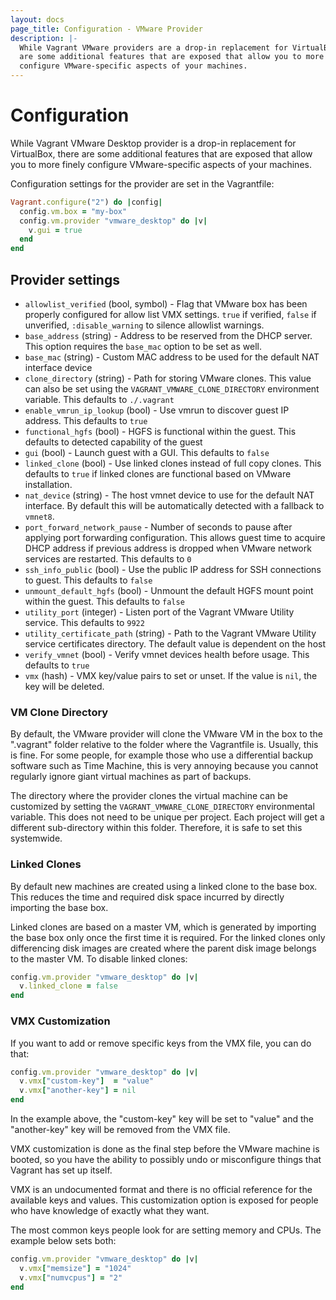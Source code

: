 ```yaml
---
layout: docs
page_title: Configuration - VMware Provider
description: |-
  While Vagrant VMware providers are a drop-in replacement for VirtualBox, there
  are some additional features that are exposed that allow you to more finely
  configure VMware-specific aspects of your machines.
---
```


# Configuration

While Vagrant VMware Desktop provider is a drop-in replacement for VirtualBox, there
are some additional features that are exposed that allow you to more finely
configure VMware-specific aspects of your machines.

Configuration settings for the provider are set in the Vagrantfile:

```ruby
Vagrant.configure("2") do |config|
  config.vm.box = "my-box"
  config.vm.provider "vmware_desktop" do |v|
    v.gui = true
  end
end
```

## Provider settings

- `allowlist_verified` (bool, symbol) - Flag that VMware box has been properly configured
  for allow list VMX settings. `true` if verified, `false` if unverified, `:disable_warning`
  to silence allowlist warnings.
- `base_address` (string) - Address to be reserved from the DHCP server. This option
  requires the `base_mac` option to be set as well.
- `base_mac` (string) - Custom MAC address to be used for the default NAT interface device
- `clone_directory` (string) - Path for storing VMware clones. This value can
  also be set using the `VAGRANT_VMWARE_CLONE_DIRECTORY` environment variable.
  This defaults to `./.vagrant`
- `enable_vmrun_ip_lookup` (bool) - Use vmrun to discover guest IP address.
  This defaults to `true`
- `functional_hgfs` (bool) - HGFS is functional within the guest.
  This defaults to detected capability of the guest
- `gui` (bool) - Launch guest with a GUI.
  This defaults to `false`
- `linked_clone` (bool) - Use linked clones instead of full copy clones.
  This defaults to `true` if linked clones are functional based on VMware installation.
- `nat_device` (string) - The host vmnet device to use for the default NAT interface. By
  default this will be automatically detected with a fallback to `vmnet8`.
- `port_forward_network_pause` - Number of seconds to pause after applying port forwarding
  configuration. This allows guest time to acquire DHCP address if previous address is
  dropped when VMware network services are restarted.
  This defaults to `0`
- `ssh_info_public` (bool) - Use the public IP address for SSH connections to guest.
  This defaults to `false`
- `unmount_default_hgfs` (bool) - Unmount the default HGFS mount point within the guest.
  This defaults to `false`
- `utility_port` (integer) - Listen port of the Vagrant VMware Utility service.
  This defaults to `9922`
- `utility_certificate_path` (string) - Path to the Vagrant VMware Utility service
  certificates directory.
  The default value is dependent on the host
- `verify_vmnet` (bool) - Verify vmnet devices health before usage.
  This defaults to `true`
- `vmx` (hash) - VMX key/value pairs to set or unset. If the value is `nil`, the key will
  be deleted.

### VM Clone Directory

By default, the VMware provider will clone the VMware VM in the box
to the ".vagrant" folder relative to the folder where the Vagrantfile is.
Usually, this is fine. For some people, for example those who use a
differential backup software such as Time Machine, this is very annoying
because you cannot regularly ignore giant virtual machines as part of backups.

The directory where the provider clones the virtual machine can be
customized by setting the `VAGRANT_VMWARE_CLONE_DIRECTORY` environmental
variable. This does not need to be unique per project. Each project will
get a different sub-directory within this folder. Therefore, it is safe to
set this systemwide.

### Linked Clones

By default new machines are created using a linked clone to the base
box. This reduces the time and required disk space incurred by directly
importing the base box.

Linked clones are based on a master VM, which is generated by importing the
base box only once the first time it is required. For the linked clones only
differencing disk images are created where the parent disk image belongs to
the master VM. To disable linked clones:

```ruby
config.vm.provider "vmware_desktop" do |v|
  v.linked_clone = false
end
```

### VMX Customization

If you want to add or remove specific keys from the VMX file, you can do
that:

```ruby
config.vm.provider "vmware_desktop" do |v|
  v.vmx["custom-key"]  = "value"
  v.vmx["another-key"] = nil
end
```

In the example above, the "custom-key" key will be set to "value" and the
"another-key" key will be removed from the VMX file.

VMX customization is done as the final step before the VMware machine is
booted, so you have the ability to possibly undo or misconfigure things
that Vagrant has set up itself.

VMX is an undocumented format and there is no official reference for
the available keys and values. This customization option is exposed for
people who have knowledge of exactly what they want.

The most common keys people look for are setting memory and CPUs.
The example below sets both:

```ruby
config.vm.provider "vmware_desktop" do |v|
  v.vmx["memsize"] = "1024"
  v.vmx["numvcpus"] = "2"
end
```
